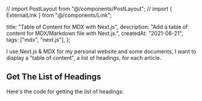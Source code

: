 // import PostLayout from "@/components/PostLayout";
// import { ExternalLink } from "@/components/Link";

  title: "Table of Content for MDX with Next.js",
  description: "Add a table of content for MDX/Markdown file with Next.js.",
  createdAt: "2021-06-21",
  tags: ["mdx", "next.js"],
};


I use Next.js & MDX for my personal website and some documents, I want to display a "table of content", a list of headings, for each article.

## Get The List of Headings

Here's the code for getting the list of headings:
